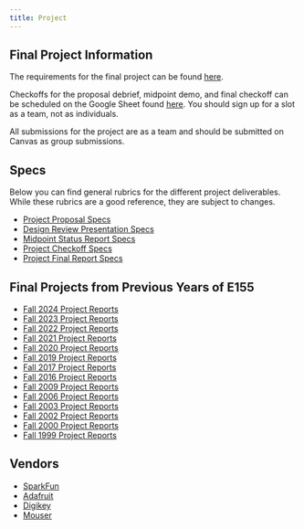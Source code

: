 ```yaml
---
title: Project
---
```


## Final Project Information

The requirements for the final project can be found [here](./final-project-requirements.qmd).

Checkoffs for the proposal debrief, midpoint demo, and final checkoff can be scheduled on the Google Sheet found [here]({{< var project-checkoff-gsheet-url >}}).
You should sign up for a slot as a team, not as individuals.

All submissions for the project are as a team and should be submitted on Canvas as group submissions.

## Specs

Below you can find general rubrics for the different project deliverables.
While these rubrics are a good reference, they are subject to changes.

- [Project Proposal Specs](./specs/project-proposal-specs.qmd)
- [Design Review Presentation Specs](./specs/project-design-review-presentation-specs.qmd)
- [Midpoint Status Report Specs](./specs/project-midpoint-specs.qmd)
- [Project Checkoff Specs](./specs/project-checkoff-specs.qmd)
- [Project Final Report Specs](./specs/project-final-report-specs.qmd)


## Final Projects from Previous Years of E155

- [Fall 2024 Project Reports](./reports/2024/)
- [Fall 2023 Project Reports](./reports/2023/)
- [Fall 2022 Project Reports](./reports/2022/)
- [Fall 2021 Project Reports](./reports/2021/)
- [Fall 2020 Project Reports](./reports/2020/)
- [Fall 2019 Project Reports](http://pages.hmc.edu/harris/class/e155/projects19/index.html)
- [Fall 2017 Project Reports](http://pages.hmc.edu/harris/class/e155/projects17/index.html)
- [Fall 2016 Project Reports](http://pages.hmc.edu/harris/class/e155/projects16/index.html)
- [Fall 2009 Project Reports](http://pages.hmc.edu/harris/class/e155/projects09/index.html)
- [Fall 2006 Project Reports](http://pages.hmc.edu/harris/class/e155/projects06/index.html)
- [Fall 2003 Project Reports](http://pages.hmc.edu/harris/class/e155/projects03/index.html)
- [Fall 2002 Project Reports](http://pages.hmc.edu/harris/class/e155/projects02/index.html)
- [Fall 2000 Project Reports](http://pages.hmc.edu/harris/class/e155/projects00/index.html)
- [Fall 1999 Project Reports](http://pages.hmc.edu/harris/class/e155/projects99/index.html)


## Vendors

- [SparkFun](http://www.sparkfun.com/)
- [Adafruit](http://www.adafruit.com/)
- [Digikey](http://www.digikey.com/)
- [Mouser](http://www.mouser.com/)